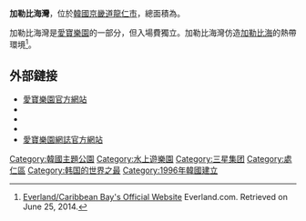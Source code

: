 '''加勒比海灣'''，位於[[韓國|韓國]][[京畿道|京畿道]][[龍仁市|龍仁市]]，總面積為{{convert|242321000|sqyd|sqmi km2|1}}。

加勒比海灣是[[愛寶樂園|愛寶樂園]]的一部分，但入場費獨立。加勒比海灣仿造[[加勒比海|加勒比海]]的熱帶環境<ref>[http://www.everland.com/web/multi/english/everland/main.html Everland/Caribbean Bay's Official Website] {{Wayback|url=http://www.everland.com/web/multi/english/everland/main.html |date=20140923123228 }} Everland.com. Retrieved on June 25, 2014.</ref>。

==外部鏈接==
{{Commonscat|Everland}}
* [https://www.everland.com/web/intro.html 愛寶樂園官方網站] {{Wayback|url=https://www.everland.com/web/intro.html |date=20210609155322 }} 
* {{Facebook|witheverland|愛寶樂園官方}}
* {{Instagram|witheverland|愛寶樂園官方}}
* {{YouTube|user=withEverland|愛寶樂園官方}}
* [https://www.witheverland.com/ 愛寶樂園網誌官方網站] {{Wayback|url=https://www.witheverland.com/ |date=20210609155326 }}


{{三星集团}}
{{韩国主题公园}}
[[Category:韓國主題公園|Category:韓國主題公園]]
[[Category:水上遊樂園|Category:水上遊樂園]]
[[Category:三星集团|Category:三星集团]]
[[Category:處仁區|Category:處仁區]]
[[Category:韩国的世界之最|Category:韩国的世界之最]]
[[Category:1996年韓國建立|Category:1996年韓國建立]]